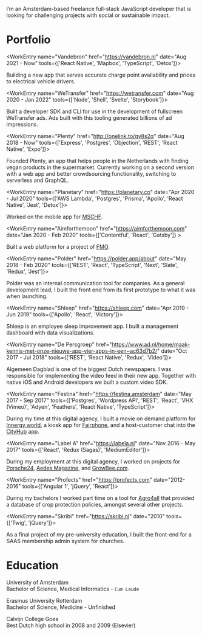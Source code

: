 
I’m an Amsterdam-based freelance full-stack JavaScript developer that is looking for challenging projects with social or sustainable impact.

# Portfolio

<WorkEntry name="Vandebron" href="https://vandebron.nl" date="Aug 2021 - Now" tools={['React Native', 'Mapbox', 'TypeScript', 'Detox']}>

Building a new app that serves accurate charge point availability and prices to electrical vehicle drivers.

</WorkEntry>

<WorkEntry name="WeTransfer" href="https://wetransfer.com" date="Aug 2020 - Jan 2022" tools={['Node', 'Shell', 'Svelte', 'Storybook']}>

Built a developer SDK and CLI for use in the development of fullscreen WeTransfer ads. Ads built with this tooling generated billions of ad impressions.

</WorkEntry>

<WorkEntry name="Plenty" href="http://onelink.to/qy8s2q" date="Aug 2018 - Now" tools={['Express', 'Postgres', 'Objection', 'REST', 'React Native', 'Expo']}>

Founded Plenty, an app that helps people in the Netherlands with finding vegan products in the supermarket. Currently working on a second version with a web app and better crowdsourcing functionality, switching to serverless and GraphQL.

</WorkEntry>

<WorkEntry name="Planetary" href="https://planetary.co" date="Apr 2020 - Jul 2020" tools={['AWS Lambda', 'Postgres', 'Prisma', 'Apollo', 'React Native', 'Jest', 'Detox']}>

Worked on the mobile app for [MSCHF](https://mschf.xyz).

</WorkEntry>

<WorkEntry name="Aimforthemoon" href="https://aimforthemoon.com" date="Jan 2020 - Feb 2020" tools={['Contentful', 'React', 'Gatsby']} >

Built a web platform for a project of [FMO](https://www.fmo.nl).

</WorkEntry>

<WorkEntry name="Polder" href="https://polder.app/about" date="May 2018 - Feb 2020" tools={['REST', 'React', 'TypeScript', 'Next', 'Slate', 'Redux', 'Jest']}>

Polder was an internal communication tool for companies. As a general development lead, I built the front end from its first prototype to what it was when launching.

</WorkEntry>

<WorkEntry name="Shleep" href="https://shleep.com" date="Apr 2019 - Jun 2019" tools={['Apollo', 'React', 'Victory']}>

Shleep is an employee sleep improvement app. I built a management dashboard with data visualizations.

</WorkEntry>

<WorkEntry name="De Persgroep" href="https://www.ad.nl/home/maak-kennis-met-onze-nieuwe-app-vier-apps-in-een~ac63d7b2/" date="Oct 2017 - Jul 2018" tools={['REST', 'React Native', 'Redux', 'Video']}>

Algemeen Dagblad is one of the biggest Dutch newspapers. I was responsible for implementing the video feed in their new app. Together with native iOS and Android developers we built a custom video SDK.

</WorkEntry>

<WorkEntry name="Festina" href="https://festina.amsterdam" date="May 2017 - Sep 2017" tools={['Postgres', 'Wordpress API', 'REST', 'React', 'VHX (Vimeo)', 'Adyen', 'Feathers', 'React Native', 'TypeScript']}>

During my time at this digital agency, I built a movie on demand platform for [Innergy.world](https://innergy.world), a kiosk app for [Fairphone](https://fairphone.com), and a host-customer chat into the [CityHub](https://cityhub.com) app.

</WorkEntry>

<WorkEntry name="Label A" href="https://labela.nl" date="Nov 2016 - May 2017" tools={['React', 'Redux (Sagas)', 'MediumEditor']}>

During my employment at this digital agency, I worked on projects for [Porsche24](https://www.porsche.com/netherlands/nl/motorsportandevents/porsche24/), [Aedes Magazine](https://www.aedesmagazine.nl), and [GrowBee.com](https://growbee.com).

</WorkEntry>

<WorkEntry name="Profects" href="https://profects.com" date="2012-2016" tools={['Angular 1', 'jQuery', 'React']}>

During my bachelors I worked part time on a tool for [Agro4all](https://www.agro4all.com) that provided a database of crop protection policies, amongst several other projects.

</WorkEntry>

<WorkEntry name="Skribi" href="https://skribi.nl" date="2010" tools={['Twig', 'jQuery']}>

As a final project of my pre-university education, I built the front-end for a SAAS membership admin system for churches.

</WorkEntry>

# Education

<WorkEntry name="UvA" href="https://www.uva.nl/programmas/bachelors/medische-informatiekunde/medische-informatiekunde.html" date="2013-2016" >

University of Amsterdam<br />Bachelor of Science, Medical Informatics - `Cum Laude`

</WorkEntry>

<WorkEntry name="EUR" href="https://www.eur.nl/bachelor/geneeskunde" date="2010-2013" >

Erasmus University Rotterdam<br />Bachelor of Science, Medicine - Unfinished

</WorkEntry>

<WorkEntry name="Calvijn College" href="https://www.calvijncollege.nl" date="2003-2010" >

Calvijn College Goes<br />Best Dutch high school in 2008 and 2009 (Elsevier)

</WorkEntry>